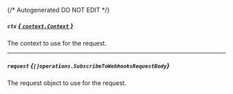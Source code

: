 {/* Autogenerated DO NOT EDIT  */}

##### `ctx` [*{ `context.Context` }*](https://pkg.go.dev/context#Context)
The context to use for the request.

---
##### `request` *{`[]operations.SubscribeToWebhooksRequestBody`}*
The request object to use for the request.
<Collapsible>
    <SubscribeToWebhooksRequestBody/>
</Collapsible>


